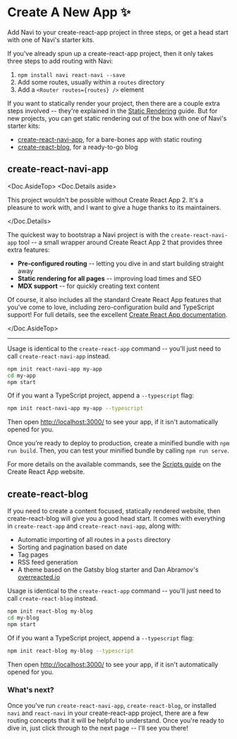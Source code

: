 
Create A New App ✨
==================

<Blurb>

Add Navi to your create-react-app project in three steps, or get a head start with one of Navi's starter kits.

</Blurb>

If you've already spun up a create-react-app project, then it only takes three steps to add routing with Navi:

1. `npm install navi react-navi --save`
2. Add some routes, usually within a `routes` directory
3. Add a `<Router routes={routes} />` element

If you want to statically render your project, then there are a couple extra steps involved -- they're explained in the [Static Rendering](../guides/static-rendering/) guide. But for new projects, you can get static rendering out of the box with one of Navi's starter kits:

- [create-react-navi-app](#create-react-navi-app), for a bare-bones app with static routing
- [create-react-blog](#create-react-blog), for a ready-to-go blog


## create-react-navi-app

<Doc.AsideTop>
<Doc.Details aside>

This project wouldn't be possible without Create React App 2. It's a pleasure to work with, and I want to give a huge thanks to its maintainers.

</Doc.Details>

The quickest way to bootstrap a Navi project is with the `create-react-navi-app` tool -- a small wrapper around Create React App 2 that provides three extra features:

- **Pre-configured routing** -- letting you dive in and start building straight away
- **Static rendering for all pages** -- improving load times and SEO<br />
- **MDX support** -- for quickly creating text content<br />

Of course, it also includes all the standard Create React App features that you've come to love, including zero-configuration build and TypeScript support! For full details, see the excellent [Create React App documentation](https://facebook.github.io/create-react-app/).

</Doc.AsideTop>

---

Usage is identical to the `create-react-app` command -- you'll just need to call `create-react-navi-app` instead.

```bash
npm init react-navi-app my-app
cd my-app
npm start
```

Of if you want a TypeScript project, append a `--typescript` flag:

```bash
npm init react-navi-app my-app --typescript
```

Then open [http://localhost:3000/](http://localhost:3000/) to see your app, if it isn't automatically opened for you.

Once you’re ready to deploy to production, create a minified bundle with `npm run build`. Then, you can test your minified bundle by calling `npm run serve`.

For more details on the available commands, see the [Scripts guide](https://facebook.github.io/create-react-app/docs/available-scripts) on the Create React App website.


## create-react-blog

If you need to create a content focused, statically rendered website, then create-react-blog will give you a good head start. It comes with everything in `create-react-app` and `create-react-navi-app`, along with:

- Automatic importing of all routes in a `posts` directory
- Sorting and pagination based on date
- Tag pages
- RSS feed generation
- A theme based on the Gatsby blog starter and Dan Abramov's [overreacted.io](http://overreacted.io)

Usage is identical to the `create-react-app` command -- you'll just need to call `create-react-blog` instead.

```bash
npm init react-blog my-blog
cd my-blog
npm start
```

Of if you want a TypeScript project, append a `--typescript` flag:

```bash
npm init react-blog my-blog --typescript
```

Then open [http://localhost:3000/](http://localhost:3000/) to see your app, if it isn't automatically opened for you.


### What's next?

Once you've run `create-react-navi-app`, `create-react-blog`, or installed `navi` and `react-navi` in your create-react-app project, there are a few routing concepts that it will be helpful to understand. Once you're ready to dive in, just click through to the next page -- I'll see you there!
